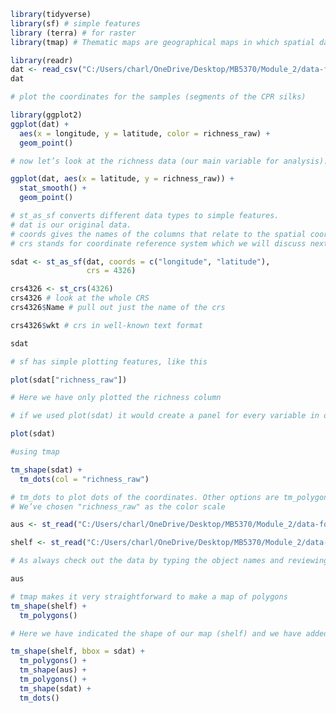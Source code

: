 
```r
library(tidyverse)
library(sf) # simple features
library (terra) # for raster
library(tmap) # Thematic maps are geographical maps in which spatial data distributions are visualized

```

```r
library(readr)
dat <- read_csv("C:/Users/charl/OneDrive/Desktop/MB5370/Module_2/data-for-course/copepods_raw.csv")
dat
```


```r
# plot the coordinates for the samples (segments of the CPR silks)

library(ggplot2)
ggplot(dat) + 
  aes(x = longitude, y = latitude, color = richness_raw) +
  geom_point()
```

```r
# now let’s look at the richness data (our main variable for analysis). This time we are going to visualize richness in a non-spatial way with latitude on the x-axis and richness on the y-axis.

ggplot(dat, aes(x = latitude, y = richness_raw)) + 
  stat_smooth() + 
  geom_point()
```

```r
# st_as_sf converts different data types to simple features. 
# dat is our original data. 
# coords gives the names of the columns that relate to the spatial coordinates (in order of X coordinate followed by Y coordinate).
# crs stands for coordinate reference system which we will discuss next.

sdat <- st_as_sf(dat, coords = c("longitude", "latitude"), 
                 crs = 4326)
```

```r
crs4326 <- st_crs(4326)
crs4326 # look at the whole CRS
crs4326$Name # pull out just the name of the crs
```
```r
crs4326$wkt # crs in well-known text format
```
```r
sdat
```

```r
# sf has simple plotting features, like this

plot(sdat["richness_raw"])

# Here we have only plotted the richness column
```

```r
# if we used plot(sdat) it would create a panel for every variable in our dataframe.

plot(sdat)
```

```r
#using tmap

tm_shape(sdat) + 
  tm_dots(col = "richness_raw")

# tm_dots to plot dots of the coordinates. Other options are tm_polygons, tm_symbols and many others we’ll see later.
# We’ve chosen "richness_raw" as the color scale
```
```r
aus <- st_read("C:/Users/charl/OneDrive/Desktop/MB5370/Module_2/data-for-course/spatial-data/Aussie/Aussie.shp")
```
```r
shelf <- st_read("C:/Users/charl/OneDrive/Desktop/MB5370/Module_2/data-for-course/spatial-data/aus_shelf/aus_shelf.shp")
```
```r
# As always check out the data by typing the object names and reviewing the output in the console. Note here that the CRS is provided in the shapefile, it’s already spatially aware.

aus
```
```r
# tmap makes it very straightforward to make a map of polygons
tm_shape(shelf) + 
  tm_polygons()
```
```r
# Here we have indicated the shape of our map (shelf) and we have added a command bbox = sdat to expand the extent of the map so it depicts all of our copepod data points. We then add the shape of Australia (aus) on top of the shelf, and finally our copepod data (sdat) in the form of points using tm_dots().

tm_shape(shelf, bbox = sdat) + 
  tm_polygons() +
  tm_shape(aus) + 
  tm_polygons() + 
  tm_shape(sdat) + 
  tm_dots()
```



